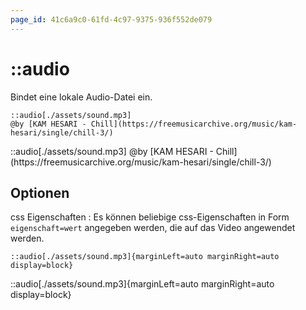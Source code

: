 ```yaml
---
page_id: 41c6a9c0-61fd-4c97-9375-936f552de079
---
```



# ::audio

Bindet eine lokale Audio-Datei ein.

```mdx
::audio[./assets/sound.mp3]
@by [KAM HESARI - Chill](https://freemusicarchive.org/music/kam-hesari/single/chill-3/)
```

<BrowserWindow>
::audio[./assets/sound.mp3]
@by [KAM HESARI - Chill](https://freemusicarchive.org/music/kam-hesari/single/chill-3/)
</BrowserWindow>

## Optionen

css Eigenschaften
: Es können beliebige css-Eigenschaften in Form `eigenschaft=wert` angegeben werden, die auf das Video angewendet werden.

```mdx
::audio[./assets/sound.mp3]{marginLeft=auto marginRight=auto display=block}
```

<BrowserWindow>
::audio[./assets/sound.mp3]{marginLeft=auto marginRight=auto display=block}
</BrowserWindow>
